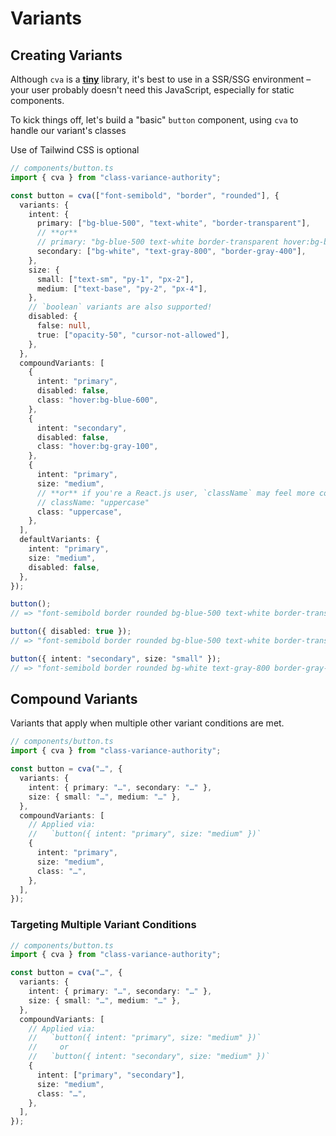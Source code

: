
# Variants

## Creating Variants

<Callout type="info">

Although `cva` is a [**tiny**](https://bundlephobia.com/package/class-variance-authority) library, it's best to use in a SSR/SSG environment – your user probably doesn't need this JavaScript, especially for static components.

</Callout>

To kick things off, let's build a "basic" `button` component, using `cva` to handle our variant's classes

<Callout type="info">

Use of Tailwind CSS is optional

</Callout>

```ts
// components/button.ts
import { cva } from "class-variance-authority";

const button = cva(["font-semibold", "border", "rounded"], {
  variants: {
    intent: {
      primary: ["bg-blue-500", "text-white", "border-transparent"],
      // **or**
      // primary: "bg-blue-500 text-white border-transparent hover:bg-blue-600",
      secondary: ["bg-white", "text-gray-800", "border-gray-400"],
    },
    size: {
      small: ["text-sm", "py-1", "px-2"],
      medium: ["text-base", "py-2", "px-4"],
    },
    // `boolean` variants are also supported!
    disabled: {
      false: null,
      true: ["opacity-50", "cursor-not-allowed"],
    },
  },
  compoundVariants: [
    {
      intent: "primary",
      disabled: false,
      class: "hover:bg-blue-600",
    },
    {
      intent: "secondary",
      disabled: false,
      class: "hover:bg-gray-100",
    },
    {
      intent: "primary",
      size: "medium",
      // **or** if you're a React.js user, `className` may feel more consistent:
      // className: "uppercase"
      class: "uppercase",
    },
  ],
  defaultVariants: {
    intent: "primary",
    size: "medium",
    disabled: false,
  },
});

button();
// => "font-semibold border rounded bg-blue-500 text-white border-transparent text-base py-2 px-4 hover:bg-blue-600 uppercase"

button({ disabled: true });
// => "font-semibold border rounded bg-blue-500 text-white border-transparent text-base py-2 px-4 opacity-50 cursor-not-allowed uppercase"

button({ intent: "secondary", size: "small" });
// => "font-semibold border rounded bg-white text-gray-800 border-gray-400 text-sm py-1 px-2 hover:bg-gray-100"
```

## Compound Variants

Variants that apply when multiple other variant conditions are met.

```ts
// components/button.ts
import { cva } from "class-variance-authority";

const button = cva("…", {
  variants: {
    intent: { primary: "…", secondary: "…" },
    size: { small: "…", medium: "…" },
  },
  compoundVariants: [
    // Applied via:
    //   `button({ intent: "primary", size: "medium" })`
    {
      intent: "primary",
      size: "medium",
      class: "…",
    },
  ],
});
```

### Targeting Multiple Variant Conditions

```ts
// components/button.ts
import { cva } from "class-variance-authority";

const button = cva("…", {
  variants: {
    intent: { primary: "…", secondary: "…" },
    size: { small: "…", medium: "…" },
  },
  compoundVariants: [
    // Applied via:
    //   `button({ intent: "primary", size: "medium" })`
    //     or
    //   `button({ intent: "secondary", size: "medium" })`
    {
      intent: ["primary", "secondary"],
      size: "medium",
      class: "…",
    },
  ],
});
```
